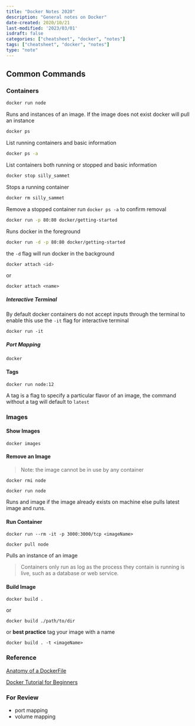 ```yaml
---
title: "Docker Notes 2020"
description: "General notes on Docker"
date-created: 2020/10/21
last-modified: '2023/03/01'
isdraft: false
categories: ["cheatsheet", "docker", "notes"]
tags: ["cheatsheet", "docker", "notes"]
type: "note"
---
```


## Common Commands



### Containers

```sh
docker run node
```

Runs and instances of an image. If the image does not exist docker will pull an instance

```sh
docker ps
```

List running containers and basic information

```sh
docker ps -a
```

List containers both running or stopped and basic information

```sh
docker stop silly_sammet
```

Stops a running container

```sh
docker rm silly_sammet
```

Remove a stopped container run `docker ps -a` to confirm removal

```sh
docker run -p 80:80 docker/getting-started
```

Runs docker in the foreground

```sh
docker run -d -p 80:80 docker/getting-started
```

the `-d` flag will run docker in the background

```sh
docker attach <id>
```

or

```shell
docker attach <name>
```

##### Interactive Terminal

By default docker containers do not accept inputs through the terminal to enable this use the `-it` flag for interactive terminal

```shell
docker run -it
```

##### Port Mapping

```shell
docker
```

#### Tags

```shell
docker run node:12
```

A tag is a flag to specify a particular flavor of an image, the command without a tag will default to `latest`

### Images

#### Show Images 

```shell
docker images
```

#### Remove an Image
 
> Note: the image cannot be in use by any container

```shell
docker rmi node
```

```shell
docker run node
```

Runs and image if the image already exists on machine else pulls latest image and runs.

#### Run Container

```shell
docker run --rm -it -p 3000:3000/tcp <imageName>
```

```shell
docker pull node
```

Pulls an instance of an image

> Containers only run as log as the process they contain is running is live, such as a database or web service.

#### Build Image

```shell
docker build .
```

or

```shell
docker build ./path/to/dir
```

or **best practice** tag your image with a name

```shell
docker build . -t <imageName>
```

### Reference

[Anatomy of a DockerFile](https://gist.github.com/adamveld12/4815792fadf119ef41bd)

[Docker Tutorial for Beginners](https://www.youtube.com/watch?v=fqMOX6JJhGo)

### For Review

- port mapping
- volume mapping
